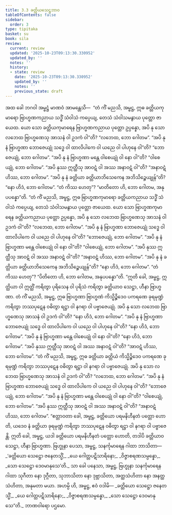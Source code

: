 ```yaml
---
title: 3.3 ခတ္တိယသေဋ္ဌဘာဝ
tableOfContents: false
sidebar:
  order: 3
type: tipitaka
basket: su
book: sila
review:
  current: review
  updated: '2025-10-23T09:13:30.330952'
  updated_by: ''
  notes: ''
  history:
  - state: review
    date: '2025-10-23T09:13:30.330952'
    updated_by: ''
    notes: ''
    previous_state: draft
---
```



<ReviewStatus review={frontmatter.review} showDetails={true} />

<HypothesisAnnotation frontmatter={frontmatter} />

<DynamicBreadcrumb />

<Division number="275" book="sila" e="ch" v="6" p="91">

<Paragraph number="376" book="sila">
အထ ခေါ ဘဂဝါ အမ္ဗဋ္ဌံ မာဏဝံ အာမန္တေသိ—  “တံ ကိံ မညသိ, အမ္ဗဋ္ဌ, ဣဓ ခတ္တိယကုမာရော ဗြာဟ္မဏကညာယ သဒ္ဓိံ သံဝါသံ ကပ္ပေယျ, တေသံ သံဝါသမနွာယ ပုတ္တော ဇာယေထ. ယော သော ခတ္တိယကုမာရေန ဗြာဟ္မဏကညာယ ပုတ္တော ဥပ္ပန္နော, အပိ နု သော လဘေထ ဗြာဟ္မဏေသု အာသနံ ဝါ ဥဒကံ ဝါ”တိ? “လဘေထ, ဘော ဂေါတမ”. “အပိ နု နံ ဗြာဟ္မဏာ ဘောဇေယျုံ သဒ္ဓေ ဝါ ထာလိပါကေ ဝါ ယညေ ဝါ ပါဟုနေ ဝါ”တိ? “ဘောဇေယျုံ, ဘော ဂေါတမ”. “အပိ နု နံ ဗြာဟ္မဏာ မန္တေ ဝါစေယျုံ ဝါ နော ဝါ”တိ? “ဝါစေယျုံ, ဘော ဂေါတမ”. “အပိ နုဿ ဣတ္ထီသု အာဝဋံ ဝါ အဿ အနာဝဋံ ဝါ”တိ? “အနာဝဋံ ဟိဿ, ဘော ဂေါတမ”. “အပိ နု နံ ခတ္တိယာ ခတ္တိယာဘိသေကေန အဘိသိဉ္စေယျုန်”တိ? “နော ဟိဒံ, ဘော ဂေါတမ”. “တံ ကိဿ ဟေတု”? “မာတိတော ဟိ, ဘော ဂေါတမ, အနုပပန္နော”တိ.
</Paragraph>

<Paragraph number="377" book="sila">
“တံ ကိံ မညသိ, အမ္ဗဋ္ဌ, ဣဓ ဗြာဟ္မဏကုမာရော ခတ္တိယကညာယ သဒ္ဓိံ သံဝါသံ ကပ္ပေယျ, တေသံ သံဝါသမနွာယ ပုတ္တော ဇာယေထ. ယော သော ဗြာဟ္မဏကုမာရေန ခတ္တိယကညာယ ပုတ္တော ဥပ္ပန္နော, အပိ နု သော လဘေထ ဗြာဟ္မဏေသု အာသနံ ဝါ ဥဒကံ ဝါ”တိ? “လဘေထ, ဘော ဂေါတမ”. “အပိ နု နံ ဗြာဟ္မဏာ ဘောဇေယျုံ သဒ္ဓေ ဝါ ထာလိပါကေ ဝါ ယညေ ဝါ ပါဟုနေ ဝါ”တိ? “ဘောဇေယျုံ, ဘော ဂေါတမ”. “အပိ နု နံ ဗြာဟ္မဏာ မန္တေ ဝါစေယျုံ ဝါ နော ဝါ”တိ? “ဝါစေယျုံ, ဘော ဂေါတမ”. “အပိ နုဿ ဣတ္ထီသု အာဝဋံ ဝါ အဿ အနာဝဋံ ဝါ”တိ? “အနာဝဋံ ဟိဿ, ဘော ဂေါတမ”. “အပိ နု နံ ခတ္တိယာ ခတ္တိယာဘိသေကေန အဘိသိဉ္စေယျုန်”တိ? “နော ဟိဒံ, ဘော ဂေါတမ”. “တံ ကိဿ ဟေတု”? “ပိတိတော ဟိ, ဘော ဂေါတမ, အနုပပန္နော”တိ.
</Paragraph>

</Division>
<Division number="276" book="sila" e="ch" v="6" p="91">

<Paragraph number="378" book="sila">
“ဣတိ ခေါ, အမ္ဗဋ္ဌ, ဣတ္ထိယာ ဝါ ဣတ္ထိံ ကရိတွာ ပုရိသေန ဝါ ပုရိသံ ကရိတွာ ခတ္တိယာဝ သေဋ္ဌာ, ဟီနာ ဗြာဟ္မဏာ. တံ ကိံ မညသိ, အမ္ဗဋ္ဌ, ဣဓ ဗြာဟ္မဏာ ဗြာဟ္မဏံ ကိသ္မိဉ္စိဒေဝ ပကရဏေ ခုရမုဏ္ဍံ ကရိတွာ ဘဿပုဋေန ဝဓိတွာ ရဋ္ဌာ ဝါ နဂရာ ဝါ ပဗ္ဗာဇေယျုံ. အပိ နု သော လဘေထ ဗြာဟ္မဏေသု အာသနံ ဝါ ဥဒကံ ဝါ”တိ? “နော ဟိဒံ, ဘော ဂေါတမ”. “အပိ နု နံ ဗြာဟ္မဏာ ဘောဇေယျုံ သဒ္ဓေ ဝါ ထာလိပါကေ ဝါ ယညေ ဝါ ပါဟုနေ ဝါ”တိ? “နော ဟိဒံ, ဘော ဂေါတမ”. “အပိ နု နံ ဗြာဟ္မဏာ မန္တေ ဝါစေယျုံ ဝါ နော ဝါ”တိ? “နော ဟိဒံ, ဘော ဂေါတမ”. “အပိ နုဿ ဣတ္ထီသု အာဝဋံ ဝါ အဿ အနာဝဋံ ဝါ”တိ? “အာဝဋံ ဟိဿ, ဘော ဂေါတမ”.
</Paragraph>

<Paragraph number="379" book="sila">
“တံ ကိံ မညသိ, အမ္ဗဋ္ဌ, ဣဓ ခတ္တိယာ ခတ္တိယံ ကိသ္မိဉ္စိဒေဝ ပကရဏေ ခုရမုဏ္ဍံ ကရိတွာ ဘဿပုဋေန ဝဓိတွာ ရဋ္ဌာ ဝါ နဂရာ ဝါ ပဗ္ဗာဇေယျုံ. အပိ နု သော လဘေထ ဗြာဟ္မဏေသု အာသနံ ဝါ ဥဒကံ ဝါ”တိ? “လဘေထ, ဘော ဂေါတမ”. “အပိ နု နံ ဗြာဟ္မဏာ ဘောဇေယျုံ သဒ္ဓေ ဝါ ထာလိပါကေ ဝါ ယညေ ဝါ ပါဟုနေ ဝါ”တိ? “ဘောဇေယျုံ, ဘော ဂေါတမ”. “အပိ နု နံ ဗြာဟ္မဏာ မန္တေ ဝါစေယျုံ ဝါ နော ဝါ”တိ? “ဝါစေယျုံ, ဘော ဂေါတမ”. “အပိ နုဿ ဣတ္ထီသု အာဝဋံ ဝါ အဿ အနာဝဋံ ဝါ”တိ? “အနာဝဋံ ဟိဿ, ဘော ဂေါတမ”.
</Paragraph>

</Division>
<Division number="277" book="sila" e="ch" v="6" p="92">

<Paragraph number="380" book="sila">
“ဧတ္တာဝတာ ခေါ, အမ္ဗဋ္ဌ, ခတ္တိယော ပရမနိဟီနတံ ပတ္တော ဟောတိ, ယဒေဝ နံ ခတ္တိယာ ခုရမုဏ္ဍံ ကရိတွာ ဘဿပုဋေန ဝဓိတွာ ရဋ္ဌာ ဝါ နဂရာ ဝါ ပဗ္ဗာဇေန္တိ. ဣတိ ခေါ, အမ္ဗဋ္ဌ, ယဒါ ခတ္တိယော ပရမနိဟီနတံ ပတ္တော ဟောတိ, တဒါပိ ခတ္တိယာဝ သေဋ္ဌာ, ဟီနာ ဗြာဟ္မဏာ. ဗြဟ္မုနာ ပေသာ, အမ္ဗဋ္ဌ, သနင်္ကုမာရေန ဂါထာ ဘာသိတာ—
</Paragraph>

<Paragraph number="381" type="verses" book="sila">
_‘ခတ္တိယော သေဋ္ဌော ဇနေတသ္မိံ,_  
_ယေ ဂေါတ္တပဋိသာရိနော;_  
_ဝိဇ္ဇာစရဏသမ္ပန္နော,_  
_သော သေဋ္ဌော ဒေဝမာနုသေ’တိ._  

</Paragraph>

<Paragraph number="382" book="sila">
သာ ခေါ ပနေသာ, အမ္ဗဋ္ဌ, ဗြဟ္မုနာ သနင်္ကုမာရေန ဂါထာ သုဂီတာ နော ဒုဂ္ဂီတာ, သုဘာသိတာ နော ဒုဗ္ဘာသိတာ, အတ္ထသံဟိတာ နော အနတ္ထသံဟိတာ, အနုမတာ မယာ. အဟမ္ပိ ဟိ, အမ္ဗဋ္ဌ, ဧဝံ ဝဒါမိ—
</Paragraph>

<Paragraph number="383" type="verses" book="sila">
_ခတ္တိယော သေဋ္ဌော ဇနေတသ္မိံ,_  
_ယေ ဂေါတ္တပဋိသာရိနော;_  
_ဝိဇ္ဇာစရဏသမ္ပန္နော,_  
_သော သေဋ္ဌော ဒေဝမာနုသေ”တိ._  


</Paragraph>
</Division>

<Paragraph number="384" type="center" book="sila">
ဘာဏဝါရော ပဌမော.
</Paragraph>